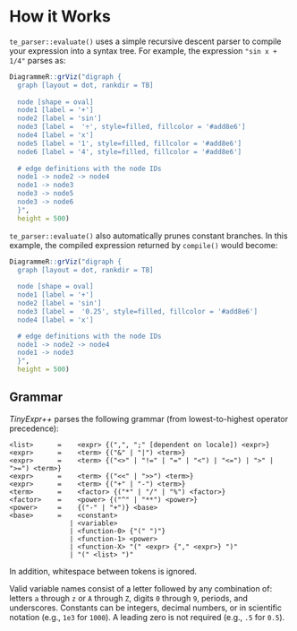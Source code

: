 # How it Works

`te_parser::evaluate()` uses a simple recursive descent parser to compile your
expression into a syntax tree. For example, the expression `"sin x + 1/4"`
parses as:

```r
DiagrammeR::grViz("digraph {
  graph [layout = dot, rankdir = TB]
  
  node [shape = oval]        
  node1 [label = '+']
  node2 [label = 'sin']
  node3 [label =  '÷', style=filled, fillcolor = '#add8e6']
  node4 [label = 'x']
  node5 [label = '1', style=filled, fillcolor = '#add8e6']
  node6 [label = '4', style=filled, fillcolor = '#add8e6']
  
  # edge definitions with the node IDs
  node1 -> node2 -> node4
  node1 -> node3
  node3 -> node5
  node3 -> node6
  }",
  height = 500)
```

`te_parser::evaluate()` also automatically prunes constant branches. In this example,
the compiled expression returned by `compile()` would become:

```r
DiagrammeR::grViz("digraph {
  graph [layout = dot, rankdir = TB]
  
  node [shape = oval]        
  node1 [label = '+']
  node2 [label = 'sin']
  node3 [label =  '0.25', style=filled, fillcolor = '#add8e6']
  node4 [label = 'x']

  # edge definitions with the node IDs
  node1 -> node2 -> node4
  node1 -> node3
  }",
  height = 500)
```

## Grammar

*TinyExpr++* parses the following grammar (from lowest-to-highest operator precedence):

    <list>      =    <expr> {(",", ";" [dependent on locale]) <expr>}
    <expr>      =    <term> {("&" | "|") <term>}
    <expr>      =    <term> {("<>" | "!=" | "=" | "<") | "<=") | ">" | ">=") <term>}
    <expr>      =    <term> {("<<" | ">>") <term>}
    <expr>      =    <term> {("+" | "-") <term>}
    <term>      =    <factor> {("*" | "/" | "%") <factor>}
    <factor>    =    <power> {("^" | "**") <power>}
    <power>     =    {("-" | "+")} <base>
    <base>      =    <constant>
                   | <variable>
                   | <function-0> {"(" ")"}
                   | <function-1> <power>
                   | <function-X> "(" <expr> {"," <expr>} ")"
                   | "(" <list> ")"

In addition, whitespace between tokens is ignored.

Valid variable names consist of a letter followed by any combination
of: letters `a` through `z` or `A` through `Z`, digits `0` through `9`, periods, and
underscores. Constants can be integers, decimal numbers, or in scientific
notation (e.g., `1e3` for `1000`). A leading zero is not required (e.g., `.5`
for `0.5`).